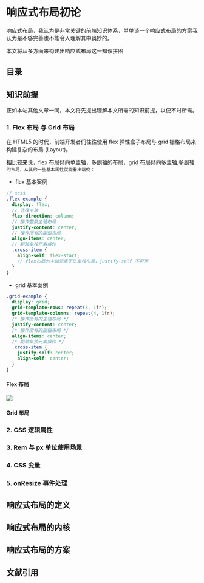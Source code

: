

# 响应式布局初论

响应式布局，我认为是非常关键的前端知识体系，单单谈一个响应式布局的方案我认为是不够完善也不能令人理解其中奥妙的。

本文将从多方面来构建出响应式布局这一知识拼图

## 目录

## 知识前提

正如本站其他文章一同，本文将先提出理解本文所需的知识前提，以便不时所需。

### 1. Flex 布局 与 Grid 布局

在 HTML5 的时代，前端开发者们往往使用 flex 弹性盒子布局与 grid 栅格布局来构建复杂的布局 (Layout)。

相比较来说，flex 布局倾向单主轴，多副轴的布局，grid 布局倾向多主轴,多副轴<Sup title="grid布局的主轴为行级格式上下文轴，由writing-mode属性操作" />的布局，从其的一些基本属性就能看出端倪：

- flex 基本案例

```scss
// scss
.flex-example {
  display: flex;
  // 选择主轴
  flex-direction: column;
  // 操作整条主轴布局
  justify-content: center;
  // 操作所有的副轴布局
  align-items: center;
  // 副轴单独元素操作
  .cross-item {
    align-self: flex-start;
    // flex布局的主轴元素无法单独布局，justify-self 不可用
  }
}
```

- grid 基本案例

```scss
.grid-example {
  display: grid;
  grid-template-rows: repeat(3, 1fr);
  grid-template-columns: repeat(4, 1fr);
  /* 操作所有的主轴布局 */
  justify-content: center;
  /* 操作所有的副轴布局 */
  align-items: center;
  /* 副轴单独元素操作 */
  .cross-item {
    justify-self: center;
    align-self: center;
  }
}
```

#### Flex 布局

<Image src={mainFlexPng} />

#### Grid 布局

### 2. CSS 逻辑属性

### 3. Rem 与 px 单位使用场景

### 4. CSS 变量

### 5. onResize 事件处理

## 响应式布局的定义

## 响应式布局的内核

## 响应式布局的方案

## 文献引用

<Quote
  title="Relationship of grid layout with other layout methods ———————— mozilla "
  to="https://developer.mozilla.org/en-US/docs/Web/CSS/CSS_grid_layout/Relationship_of_grid_layout_with_other_layout_methods#grid_and_flexbox"
/>
<Quote
  title="To Grid or to Flex? ———————— Michelle Barker"
  to="https://css-irl.info/to-grid-or-to-flex/"
/>
<Quote
  title="Quick! What’s the Difference Between Flexbox and Grid? ———————— Chris Coyier"
  to="https://css-tricks.com/quick-whats-the-difference-between-flexbox-and-grid/"
/>
